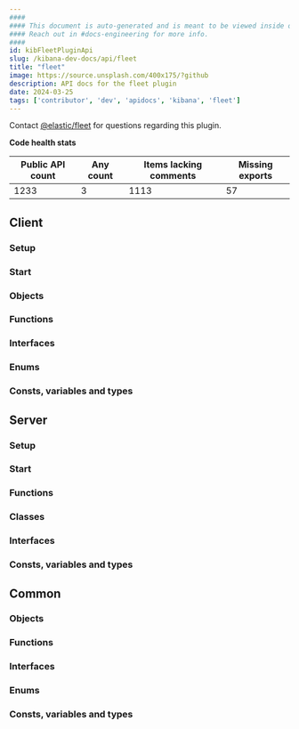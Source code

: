 ```yaml
---
####
#### This document is auto-generated and is meant to be viewed inside our experimental, new docs system.
#### Reach out in #docs-engineering for more info.
####
id: kibFleetPluginApi
slug: /kibana-dev-docs/api/fleet
title: "fleet"
image: https://source.unsplash.com/400x175/?github
description: API docs for the fleet plugin
date: 2024-03-25
tags: ['contributor', 'dev', 'apidocs', 'kibana', 'fleet']
---
```




Contact [@elastic/fleet](https://github.com/orgs/elastic/teams/fleet) for questions regarding this plugin.

**Code health stats**

| Public API count  | Any count | Items lacking comments | Missing exports |
|-------------------|-----------|------------------------|-----------------|
| 1233 | 3 | 1113 | 57 |

## Client

### Setup
<DocDefinitionList data={[fleetObj.client.setup]}/>

### Start
<DocDefinitionList data={[fleetObj.client.start]}/>

### Objects
<DocDefinitionList data={fleetObj.client.objects}/>

### Functions
<DocDefinitionList data={fleetObj.client.functions}/>

### Interfaces
<DocDefinitionList data={fleetObj.client.interfaces}/>

### Enums
<DocDefinitionList data={fleetObj.client.enums}/>

### Consts, variables and types
<DocDefinitionList data={fleetObj.client.misc}/>

## Server

### Setup
<DocDefinitionList data={[fleetObj.server.setup]}/>

### Start
<DocDefinitionList data={[fleetObj.server.start]}/>

### Functions
<DocDefinitionList data={fleetObj.server.functions}/>

### Classes
<DocDefinitionList data={fleetObj.server.classes}/>

### Interfaces
<DocDefinitionList data={fleetObj.server.interfaces}/>

### Consts, variables and types
<DocDefinitionList data={fleetObj.server.misc}/>

## Common

### Objects
<DocDefinitionList data={fleetObj.common.objects}/>

### Functions
<DocDefinitionList data={fleetObj.common.functions}/>

### Interfaces
<DocDefinitionList data={fleetObj.common.interfaces}/>

### Enums
<DocDefinitionList data={fleetObj.common.enums}/>

### Consts, variables and types
<DocDefinitionList data={fleetObj.common.misc}/>

